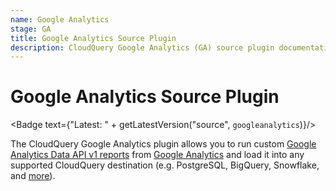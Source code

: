 ```yaml
---
name: Google Analytics
stage: GA
title: Google Analytics Source Plugin
description: CloudQuery Google Analytics (GA) source plugin documentation
---
```

# Google Analytics Source Plugin


<Badge text={"Latest: " + getLatestVersion("source", `googleanalytics`)}/>

The CloudQuery Google Analytics plugin allows you to run custom
[Google Analytics Data API v1 reports](https://developers.google.com/analytics/devguides/reporting/data/v1/basics#reports)
from [Google Analytics](https://www.google.com/analytics) and load it into any supported CloudQuery destination (e.g. PostgreSQL, BigQuery, Snowflake, and [more](/docs/plugins/destinations/overview)).

